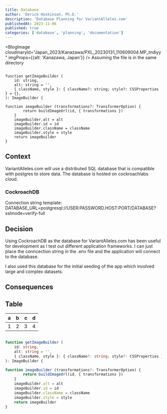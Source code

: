 ```yaml
---
title: Database
author: 'Derick Hoskinson, Ph.D.'
description: 'Database Planning for VariantAlleles.com'
publishedAt: 2023-11-06
published: true
categories: ['database', 'planning', 'documentation']
---
```

<BlogImage
  cloudinaryId="Japan_2023/Kanazawa/PXL_20230131_110609004.MP_tndiyy"
  imgProps={{alt: 'Kanazawa, Japan'}}
/>
Assuming the file is in the same directory



```tsx

function getImageBuilder (
    id: string,
    alt: string = '',
    { className, style }: { className?: string; style?: CSSProperties } = {},
): ImageBuilder {

function imageBuilder (transformations?: TransformerOption) {
        return buildImageUrl(id, { transformations })
    }
    imageBuilder.alt = alt
    imageBuilder.id = id
    imageBuilder.className = className
    imageBuilder.style = style
    return imageBuilder
}

```

## Context

VariantAlleles.com will use a distributed SQL database that is compatible with postgres to store data. The database is hosted on cockroachlabs cloud.

### CockroachDB

Connection string template:
DATABASE_URL=postgresql://USER:PASSWORD.HOST:PORT/DATABASE?sslmode=verify-full

<TContainer />

## Decision

Using CockroachDB as the database for VariantAlleles.com has been useful for development as I test out different application frameworks. I can just place the conncection string in the .env file and the application will connect to the database.

I also used this database for the initial seeding of the app which involved large and complex datasets.

## Consequences

## Table

| a | b  |  c |  d  |
| - | :- | -: | :-: |
| 1 | 2  |  3 |  4  |


```ts

function getImageBuilder (
    id: string,
    alt: string = '',
    { className, style }: { className?: string; style?: CSSProperties } = {},
): ImageBuilder {

function imageBuilder (transformations?: TransformerOption) {
        return buildImageUrl(id, { transformations })
    }
    imageBuilder.alt = alt
    imageBuilder.id = id
    imageBuilder.className = className
    imageBuilder.style = style
    return imageBuilder
}

```